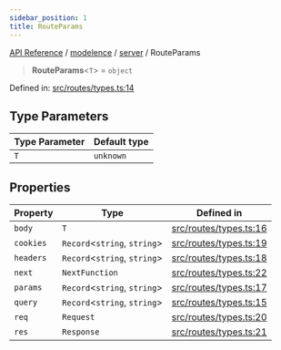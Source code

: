 ```yaml
---
sidebar_position: 1
title: RouteParams
---
```


[API Reference](/api-reference/modelence/server/type-aliases/../../../index) / [modelence](/api-reference/modelence/server/type-aliases/../../index) / [server](/api-reference/modelence/server/type-aliases/../index) / RouteParams

> **RouteParams**\<`T`\> = `object`

Defined in: [src/routes/types.ts:14](https://github.com/modelence/modelence/blob/4510b4b253d7ee77c62b0aec553870663ff8973a/packages/modelence/src/routes/types.ts#L14)

## Type Parameters

| Type Parameter | Default type |
| ------ | ------ |
| `T` | `unknown` |

## Properties

| Property | Type | Defined in |
| ------ | ------ | ------ |
| <a id="body"></a> `body` | `T` | [src/routes/types.ts:16](https://github.com/modelence/modelence/blob/4510b4b253d7ee77c62b0aec553870663ff8973a/packages/modelence/src/routes/types.ts#L16) |
| <a id="cookies"></a> `cookies` | `Record`\<`string`, `string`\> | [src/routes/types.ts:19](https://github.com/modelence/modelence/blob/4510b4b253d7ee77c62b0aec553870663ff8973a/packages/modelence/src/routes/types.ts#L19) |
| <a id="headers"></a> `headers` | `Record`\<`string`, `string`\> | [src/routes/types.ts:18](https://github.com/modelence/modelence/blob/4510b4b253d7ee77c62b0aec553870663ff8973a/packages/modelence/src/routes/types.ts#L18) |
| <a id="next"></a> `next` | `NextFunction` | [src/routes/types.ts:22](https://github.com/modelence/modelence/blob/4510b4b253d7ee77c62b0aec553870663ff8973a/packages/modelence/src/routes/types.ts#L22) |
| <a id="params"></a> `params` | `Record`\<`string`, `string`\> | [src/routes/types.ts:17](https://github.com/modelence/modelence/blob/4510b4b253d7ee77c62b0aec553870663ff8973a/packages/modelence/src/routes/types.ts#L17) |
| <a id="query"></a> `query` | `Record`\<`string`, `string`\> | [src/routes/types.ts:15](https://github.com/modelence/modelence/blob/4510b4b253d7ee77c62b0aec553870663ff8973a/packages/modelence/src/routes/types.ts#L15) |
| <a id="req"></a> `req` | `Request` | [src/routes/types.ts:20](https://github.com/modelence/modelence/blob/4510b4b253d7ee77c62b0aec553870663ff8973a/packages/modelence/src/routes/types.ts#L20) |
| <a id="res"></a> `res` | `Response` | [src/routes/types.ts:21](https://github.com/modelence/modelence/blob/4510b4b253d7ee77c62b0aec553870663ff8973a/packages/modelence/src/routes/types.ts#L21) |
